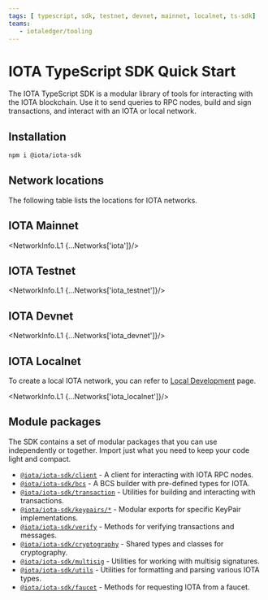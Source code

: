 ```yaml
---
tags: [ typescript, sdk, testnet, devnet, mainnet, localnet, ts-sdk]
teams:
   - iotaledger/tooling
---
```



# IOTA TypeScript SDK Quick Start

The IOTA TypeScript SDK is a modular library of tools for interacting with the IOTA blockchain. Use it
to send queries to RPC nodes, build and sign transactions, and interact with an IOTA or local network.

## Installation

```sh npm2yarn
npm i @iota/iota-sdk
```

## Network locations

The following table lists the locations for IOTA networks.

## IOTA Mainnet

<NetworkInfo.L1 {...Networks['iota']}/>

<HighTrafficRpcs />

## IOTA Testnet

<NetworkInfo.L1 {...Networks['iota_testnet']}/>

## IOTA Devnet

<NetworkInfo.L1 {...Networks['iota_devnet']}/>

## IOTA Localnet

To create a local IOTA network, you can refer to [Local Development](/developer/getting-started/local-network) page.

<NetworkInfo.L1 {...Networks['iota_localnet']}/>

## Module packages

The SDK contains a set of modular packages that you can use independently or together. Import just
what you need to keep your code light and compact.

-   [`@iota/iota-sdk/client`](./iota-client.mdx) - A client for interacting with IOTA RPC nodes.
-   [`@iota/iota-sdk/bcs`](bcs.mdx) - A BCS builder with pre-defined types for IOTA.
-   [`@iota/iota-sdk/transaction`](./transaction-building/basics.mdx) - Utilities for building
    and interacting with transactions.
-   [`@iota/iota-sdk/keypairs/*`](./cryptography/keypairs.mdx) - Modular exports for specific
    KeyPair implementations.
-   [`@iota/iota-sdk/verify`](./cryptography/keypairs.mdx#verifying-signatures-without-a-key-pair) -
    Methods for verifying transactions and messages.
-   [`@iota/iota-sdk/cryptography`](./cryptography/keypairs.mdx) - Shared types and classes
    for cryptography.
-   [`@iota/iota-sdk/multisig`](./cryptography/multisig.mdx) - Utilities for working with
    multisig signatures.
-   [`@iota/iota-sdk/utils`](./utils.mdx) - Utilities for formatting and parsing various IOTA
    types.
-   [`@iota/iota-sdk/faucet`](./faucet.mdx) - Methods for requesting IOTA from a faucet.